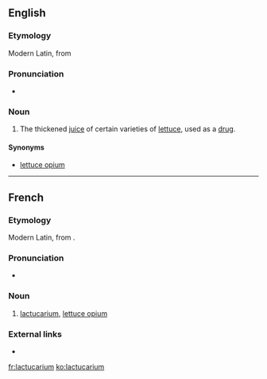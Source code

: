 ==English==

===Etymology===
Modern Latin, from {{etyl|la|en}} {{m|la|lactūca||lettuce}}

===Pronunciation===
* {{IPA|/læktjuːˈkɛəɹɪəm/|lang=en}}

===Noun===
{{en-noun|-}}

# The thickened [[juice]] of certain varieties of [[lettuce]], used as a [[drug]].

====Synonyms====
* [[lettuce opium]]

----

==French==

===Etymology===
Modern Latin, from {{etyl|la|fr}} {{m|la|lactūca||lettuce}}.

===Pronunciation===
* {{IPA|/laktykaʁjɔm/|lang=fr}}

===Noun===
{{fr-noun|m|-}}

# [[#English|lactucarium]], [[lettuce opium]]

===External links===
* {{R:TLFi}}

[[fr:lactucarium]]
[[ko:lactucarium]]